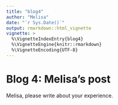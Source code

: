 ```yaml
---
title: "blog4"
author: "Melisa"
date: "`r Sys.Date()`"
output: rmarkdown::html_vignette
vignette: >
  %\VignetteIndexEntry{blog4}
  %\VignetteEngine{knitr::rmarkdown}
  %\VignetteEncoding{UTF-8}
---
```


# Blog 4: Melisa's post

Melisa, please write about your experience.






